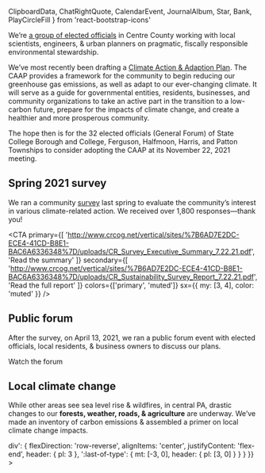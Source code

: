   ClipboardData,
  ChatRightQuote,
  CalendarEvent,
  JournalAlbum,
  Star,
  Bank,
  PlayCircleFill
} from 'react-bootstrap-icons'

We’re <Link href="/about">[a group of elected officials](/about)</Link>
in Centre County working with local scientists, engineers, & urban planners
on pragmatic, fiscally responsible environmental stewardship.

We’ve most recently been drafting a [Climate Action & Adaption Plan](https://www.crcog.net/caap). The CAAP provides a framework for the community to begin reducing our greenhouse gas emissions, as well as adapt to our ever-changing climate. It will serve as a guide for governmental entities, residents, businesses, and community organizations to take an active part in the transition to a low-carbon future, prepare for the impacts of climate change, and create a healthier and more prosperous community.

The hope then is for the 32 elected officials (General Forum) of State College Borough and College, Ferguson, Halfmoon, Harris, and Patton Townships to consider adopting the CAAP at its November 22, 2021 meeting.

<Signup />

## Spring 2021 survey <Star />

We ran a community [survey](https://www.crcog.net/sustain-survey) last spring to evaluate the community’s interest
in various climate-related action. We received over 1,800 responses—thank you!

<CTA
  primary={[
    'http://www.crcog.net/vertical/sites/%7B6AD7E2DC-ECE4-41CD-B8E1-BAC6A6336348%7D/uploads/CR_Survey_Executive_Summary_7.22.21.pdf',
    'Read the summary'
  ]}
  secondary={[
    'http://www.crcog.net/vertical/sites/%7B6AD7E2DC-ECE4-41CD-B8E1-BAC6A6336348%7D/uploads/CR_Sustainability_Survey_Report_7.22.21.pdf',
    'Read the full report'
  ]}
  colors={['primary', 'muted']}
  sx={{ my: [3, 4], color: 'muted' }}
/>

## Public forum <ChatRightQuote />

After the survey, on April 13, 2021, we ran a <Link href="/forum" passHref><a>public forum event</a></Link>
with elected officials, local residents, & business owners to discuss our plans.

<NavCard color="brown" icon={PlayCircleFill} to="/forum">
  Watch the forum
</NavCard>

## Local climate change <JournalAlbum />

While other areas see sea level rise & wildfires, in central PA,
drastic changes to our **forests, weather, roads, & agriculture** are underway.
We’ve made an inventory of carbon emissions &
assembled a primer on local climate change impacts.

<Link href="/climate" passHref>
  <Grid
    as="a"
    columns={[null, 2]}
    sx={{
      width: '100%',
      alignItems: 'end',
      textDecoration: 'none',
      color: 'text',
      maxWidth: 580,
      mx: 'auto',
      py: [3, 4],
      mt: -3,
      '> div': {
        flexDirection: 'row-reverse',
        alignItems: 'center',
        justifyContent: 'flex-end',
        header: { pl: 3 },
        ':last-of-type': { mt: [-3, 0], header: { pl: [3, 0] } }
      }
    }}
  >
    <FootprintBubbles />
  </Grid>
</Link>
<CTA
  primary={['/climate', 'Learn about climate']}
  secondary={['/resources', 'Explore resources']}
/>
